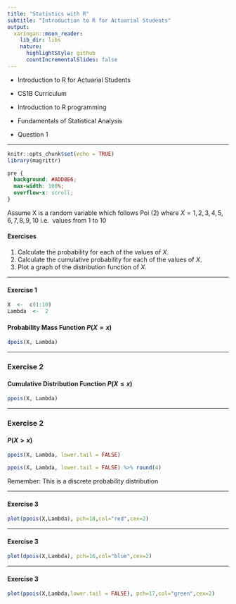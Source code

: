 ```yaml
---
title: "Statistics with R"
subtitle: "Introduction to R for Actuarial Students"
output:
  xaringan::moon_reader:
    lib_dir: libs
    nature:
      highlightStyle: github
      countIncrementalSlides: false
---
```


* Introduction to R for Actuarial Students

* CS1B Curriculum

* Introduction to R programming
* Fundamentals of Statistical Analysis

* Question 1

---


```r
knitr::opts_chunk$set(echo = TRUE)
library(magrittr)
```

```css
pre {
  background: #ADD8E6;
  max-width: 100%;
  overflow-x: scroll;
}
```

Assume X is a random variable which follows Poi (2) where $X = 1,2,3,4,5,6,7,8,9,10$ i.e. 
values from 1 to 10


#### Exercises

1. Calculate the probability for each of the values of $X$. 
2. Calculate the cumulative probability for each of the values of $X$.
3. Plot a graph of the distribution function of $X$. 


---

#### Exercise 1

```r
X  <-  c(1:10)
Lambda  <-  2 
```

#### Probability Mass Function $P(X=x)$

```r
dpois(X, Lambda)
```



---

### Exercise 2 

#### Cumulative Distribution Function $P(X \leq x)$

```r
ppois(X, Lambda)
```



---

### Exercise 2 

#### $P(X > x)$

```r
ppois(X, Lambda, lower.tail = FALSE)
```

```r
ppois(X, Lambda, lower.tail = FALSE) %>% round(4)
```

Remember: This is a discrete probability distribution


---

#### Exercise 3 


```r
plot(ppois(X,Lambda), pch=18,col="red",cex=2)
```

---


#### Exercise 3 



```r
plot(dpois(X,Lambda), pch=16,col="blue",cex=2)
```


---

#### Exercise 3 


```r
plot(ppois(X,Lambda,lower.tail = FALSE), pch=17,col="green",cex=2)
```

